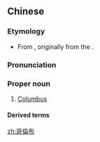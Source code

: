 {{also|哥伦布}}
==Chinese==
{{zh-forms|s=哥伦布|gloss=-}}

===Etymology===
* From {{etyl|en|zh}} {{m|en|Columbus}}, originally from the {{etyl|la|zh}}.

===Pronunciation===
{{zh-pron
|m=Gēlúnbù
|c=go1 leon4 bou3
|cat=pn
}}

===Proper noun===
{{zh-proper noun}}

# [[Columbus]] {{gloss|surname, given name, city name, etc.}}

====Derived terms====
{{zh-der|哥倫布大交換}}

{{zh-cat|Names|Cities}}

[[zh:哥倫布]]